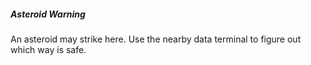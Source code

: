 ##### Asteroid Warning

An asteroid may strike here. Use the nearby data terminal to
figure out which way is safe.
